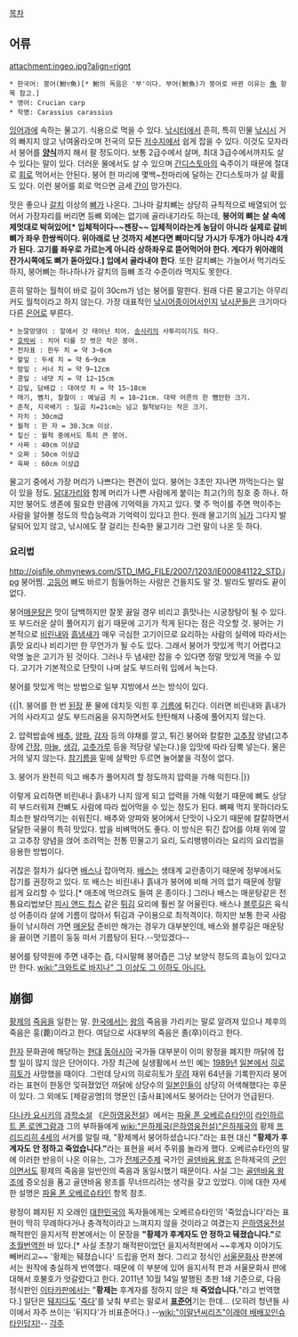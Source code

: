 [[목차]]

== 어류 ==
attachment:ingeo.jpg?align=rignt 

 * 한국어: 붕어(鮒▽魚)[* 鮒의 독음은 '부'이다. 부어(鮒魚)가 붕어로 바뀐 이유는 [[魚]] 항목 참고.]
 * 영어: Crucian carp 
 * 학명: Carassius carassius

[[잉어]]과에 속하는 물고기. 식용으로 먹을 수 있다. [[낚시터]]에서 흔히, 특히 민물 [[낚시]]시 거의 빠지지 않고 낚여올라오며 전국의 모든 [[저수지]]에서 쉽게 잡을 수 있다. 이것도 모자라서 붕어를 '''[[양식]]'''까지 해서 팔 정도이다. 보통 2급수에서 살며, 최대 3급수에서까지도 살 수 있다는 말이 있다. 더러운 물에서도 살 수 있으며 [[간디스토마]]의 숙주이기 때문에 절대로 [[회]]로 먹어서는 안된다. 붕어 한 마리에 몇백~천마리에 달하는 간디스토마가 살 확률도 있다. 이런 붕어를 회로 먹으면 금세 [[간]]이 망가진다.

맛은 좋으나 [[갈치]] 이상의 [[뼈]]가 나온다. 그나마 갈치뼈는 상당히 규칙적으로 배열되어 있어서 가장자리를 버리면 등뼈 외에는 없기에 골라내기라도 하는데, '''붕어의 뼈는 살 속에 제멋대로 박혀있어[* 입체적이다~~젠장~~  입체적이라는게 농담이 아니라 실제로 갈비뼈가 좌우 한쌍씩이다.  위아래로 난 것까지 세본다면 뼈마디당 가시가 두개가 아니라 4개가 된다.  고기를 좌우로 가르는게 아니라 상하좌우로 뜯어먹어야 한다.  게다가 위아래의 잔가시쪽에도 뼈가 돋아있다.] 입에서 골라내야 한다'''. 또한 갈치뼈는 가늘어서 먹기라도 하지, 붕어뼈는 하나하나가 갈치의 등뼈 조각 수준이라 먹지도 못한다.

흔히 말하는 월척이 바로 길이 30cm가 넘는 붕어를 말한다. 원래 다른 물고기는 아무리 커도 월척이라고 하지 않는다. 가장 대표적인 [[낚시]]어종이어서인지 [[낚시꾼]]들은 크기마다 다른 [[은어]]로 부른다.

 * 눈깔망댕이 : 알에서 갓 태어난 치어. [[송사리]]의 사투리이기도 하다.
 * [[호박]]씨 : 치어 티를 갓 벗은 작은 붕어.
 * 전차표 : 한두 치 = 약 3~6cm
 * 팥잎 : 두세 치 = 약 6~9cm
 * 밤잎 : 서너 치 = 약 9~12cm
 * 콩잎 : 네댓 치 = 약 12~15cm
 * 감잎, 담배갑 : 대여섯 치 = 약 15~18cm
 * 매기, 뼘치, 찰찰이 : 예닐곱 치 = 18~21cm. 대략 어른의 한 뼘만한 크기.
 * 준척, 지국배기 : 일곱 치=21cm는 넘고 월척보다는 작은 크기.
 * 자치 : 30cm급
 * 월척 : 한 자 = 30.3cm 이상.
 * 짚신 : 월척 중에서도 특히 큰 붕어.
 * 사짜 : 40cm 이상급
 * 오짜 : 50cm 이상급
 * 육짜 : 60cm 이상급

물고기 중에서 가장 머리가 나쁘다는 편견이 있다. 붕어는 3초만 지나면 까먹는다는 말이 있을 정도. [[닭]]대가리와 함께 머리가 나쁜 사람에게 붙이는 최고(?)의 칭호 중 하나. 하지만 붕어도 생존에 필요한 만큼에 기억력을 가지고 있다. 몇 주 먹이를 주면 먹이주는 사람을 알아볼 정도의 학습능력과 기억력이 있다고 한다. 원래 물고기의 [[뇌]]가 그다지 발달되어 있지 않고, 낚시에도 잘 걸리는 친숙한 물고기라 그런 말이 나온 듯 하다.

=== 요리법 ===
http://ojsfile.ohmynews.com/STD_IMG_FILE/2007/1203/IE000841122_STD.jpg
붕어찜. [[고등어]] 뼈도 바르기 힘들어하는 사람은 건들지도 말 것. 발라도 발라도 끝이 없다.

붕어[[매운탕]]은 맛이 담백하지만 잘못 끓일 경우 비리고 흙맛나는 시궁창탕이 될 수 있다. 또 부드러운 살이 풀어지기 쉽기 때문에 고기가 적게 된다는 점은 각오할 것. 붕어는 기본적으로 [[비린내]]와 [[흙]]냄새가 매우 극심한 고기이므로 요리하는 사람의 실력에 따라서는 흙맛 요리나 비리기만 한 무언가가 될 수도 있다. 그래서 붕어가 맛있게 먹기 어렵다고 악명 높은 고기가 된 것이다. 그러나 두 냄새만 잡을 수 있다면 정말 맛있게 먹을 수 있다. 고기가 기본적으로 단맛이 나며 살도 부드러워 입에서 녹는다.

붕어를 맛있게 먹는 방법으로 일부 지방에서 쓰는 방식이 있다.

{{|1. 붕어를 한 번 [[된장]] 푼 물에 데치듯 익힌 후 [[기름]]에 튀긴다. 이러면 비린내와 흙내가 거의 사라지고 살도 부드러움을 유지하면서도 탄탄해져 나중에 풀어지지 않는다.

2. 압력밥솥에 [[배추]], [[양파]], [[감자]] 등의 야채를 깔고, 튀긴 붕어와 칼칼한 [[고추장]] 양념(고추장에 [[간장]], [[마늘]], [[생강]], [[고춧가루]] 등을 적당량 넣는다.)을 입맛에 따라 담뿍 넣는다. 물은 거의 넣지 않는다. [[참기름]]을 밑에 살짝만 두르면 눌어붙을 걱정이 없다.

3. 붕어가 완전히 익고 배추가 풀어지려 할 정도까지 압력을 가해 익힌다.|}}

이렇게 요리하면 비린내나 흙내가 나지 않게 되고 압력을 가해 익혔기 때문에 뼈도 상당히 부드러워져 잔뼈도 사람에 따라 씹어먹을 수 있는 정도가 된다. 뼈째 먹지 못하더라도 최소한 발라먹기는 쉬워진다. 배추와 양파와 붕어에서 단맛이 나오기 때문에 칼칼하면서 달달한 국물이 특히 맛있다. 밥을 비벼먹어도 좋다. 이 방식은 튀긴 잡어를 야채 위에 깔고 고추장 양념을 얹어 조려먹는 전통 민물고기 요리, 도리뱅뱅이라는 요리의 요리법을 응용한 방법이다. 

귀찮은 절차가 싫다면 [[배스]]나 잡아먹자. [[배스]]는 생태계 교란종이기 때문에 정부에서도 잡기를 권장하고 있다. 또 배스는 비린내나 흙내가 붕어에 비해 거의 없기 때문에 정말 쉽게 요리할 수 있다.[* 애초에 먹으려도 들여 온 종이다.] 그러나 배스는 매운탕같은 전통요리법보단 [[피시 앤드 칩스]] 같은 [[튀김]] 요리에 훨씬 잘 어울린다. 배스나 [[블루길]]은 육식성 어종이라 살에 기름이 많아서 튀김과 구이용으로 최적격이다. 하지만 보통 한국 사람들이 낚시하러 가면 [[매운탕]] 준비만 해가는 경우가 대부분인데, 배스와 블루길은 매운탕을 끓이면 기름이 둥둥 떠서 기름탕이 된다.--맛있겠다-- 

붕어를 탕약원에 주면 내주는 즙, 다시말해 붕어즙은 그냥 보양식 정도의 효능이 있다고만 한다. [[wiki:"크와트로 바지나" 그 이상도 그 이하도 아니다.]]

== 崩御 ==
[[황제]]의 [[죽음]]을 일컫는 말. [[한국]]에서는 [[왕]]의 죽음을 가리키는 말로 알려져 있으나 제후의 죽음은 훙(薨)이라고 한다. 여담으로 사대부의 죽음은 졸(卒)이라고 한다.

[[한자]] 문화권에 해당하는 [[현대]] [[동아시아]] 국가들 대부분이 이미 왕정을 폐지한 까닭에 접할 일이 많지 않은 단어이다. 가장 최근에 실생활에서 쓰인 예는 [[1989년]] [[일본]]에서 [[히로히토]]가 사망했을 때이다. 그런데 당시의 히로히토가 [[무려]] 재위 64년을 기록한지라 붕어라는 표현이 한동안 잊혀졌었던 까닭에 상당수의 [[일본인]]들이 상당히 어색해했다는 후문이 있다. 그 외에도 [제갈공명]의 명문인 [출사표]에서도 붕어라는 단어가 언급된다.

[[다나카 요시키]]의 [[과학소설]] 《[[은하영웅전설]]》에서는 [[파울 폰 오베르슈타인]]이 [[라인하르트 폰 로엔그람]]과 그의 부하들에게 [[wiki:"은하제국(은하영웅전설)"은하제국]]의 황제 [[프리드리히 4세]]의 서거를 알릴 때, "황제께서 붕어하셨습니다."라는 표현 대신 '''"황제가 후계자도 안 정하고 죽었습니다."'''라는 표현을 써서 주위를 놀라게 했다. 오베르슈타인의 말에 이러한 반응이 나온 이유는, 그가 [[전제군주제]] 국가인 [[골덴바움 왕조]] 은하제국의 [[군인]]이면서도 황제의 죽음을 일반인의 죽음과 동일시했기 때문이다. 사실 그는 [[골덴바움 왕조]]에 증오심을 품고 골덴바움 왕조를 무너뜨리려는 생각을 갖고 있었다. 이에 대한 자세한 설명은 [[파울 폰 오베르슈타인]] 항목 참조.

왕정이 폐지된 지 오래인 [[대한민국]]의 독자들에게는 오베르슈타인의 '죽었습니다'라는 표현이 딱히 무례하다거나 충격적이라고 느껴지지 않을 것이라고 여겼는지 [[은하영웅전설]] 해적판인 을지서적 판본에서는 이 문장을 '''"황제가 후계자도 안 정하고 뒈졌습니다."'''로 [[초월번역]]한 바 있다.[* 사실 초창기 해적판이었던 을지서적판에서 ~~후계자 이야기도 빼버리고~~ '황제는 뒈졌습니다' 드립을 먼저 쳤다. 그리고 정식인 [[서울문화사]] 판본에서는 원작에 충실하게 번역했다. 때문에 이 부분에 있어 을지서적 판과 서울문화사 판에 대해서 호불호가 엇갈렸다고 한다. 2011년 10월 14일 발행된 초판 1쇄 기준으로, 다음 정식판인 [[이타카]]판에서는 "'''황제는''' 후계자를 정하지 않은 채 '''죽었습니다.'''"라고 번역했다.] 일단은 [[뒈지다]]도 '[[죽다]]'를 낮춰 부르는 말로서 '''[[표준어]]'''기는 한데... (오히려 청년들 사이에서 자주 쓰이는 '뒤지다'가 비표준어다.) --[[wiki:"이말년씨리즈"이래야 배배꼬인슈타인답지!]]--
[[각주]]
